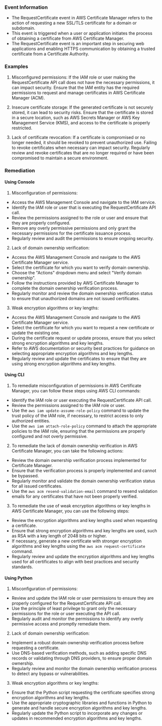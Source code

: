 
### Event Information

- The RequestCertificate event in AWS Certificate Manager refers to the action of requesting a new SSL/TLS certificate for a domain or subdomain.
- This event is triggered when a user or application initiates the process of obtaining a certificate from AWS Certificate Manager.
- The RequestCertificate event is an important step in securing web applications and enabling HTTPS communication by obtaining a trusted certificate from a Certificate Authority.


### Examples

1. Misconfigured permissions: If the IAM role or user making the RequestCertificate API call does not have the necessary permissions, it can impact security. Ensure that the IAM entity has the required permissions to request and manage certificates in AWS Certificate Manager (ACM).

2. Insecure certificate storage: If the generated certificate is not securely stored, it can lead to security risks. Ensure that the certificate is stored in a secure location, such as AWS Secrets Manager or AWS Key Management Service (KMS), and access to the certificate is properly restricted.

3. Lack of certificate revocation: If a certificate is compromised or no longer needed, it should be revoked to prevent unauthorized use. Failing to revoke certificates when necessary can impact security. Regularly review and revoke certificates that are no longer required or have been compromised to maintain a secure environment.

### Remediation

#### Using Console

1. Misconfiguration of permissions:
- Access the AWS Management Console and navigate to the IAM service.
- Identify the IAM role or user that is executing the RequestCertificate API call.
- Review the permissions assigned to the role or user and ensure that they are properly configured.
- Remove any overly permissive permissions and only grant the necessary permissions for the certificate issuance process.
- Regularly review and audit the permissions to ensure ongoing security.

2. Lack of domain ownership verification:
- Access the AWS Management Console and navigate to the AWS Certificate Manager service.
- Select the certificate for which you want to verify domain ownership.
- Choose the "Actions" dropdown menu and select "Verify domain ownership".
- Follow the instructions provided by AWS Certificate Manager to complete the domain ownership verification process.
- Regularly monitor and review the domain ownership verification status to ensure that unauthorized domains are not issued certificates.

3. Weak encryption algorithms or key lengths:
- Access the AWS Management Console and navigate to the AWS Certificate Manager service.
- Select the certificate for which you want to request a new certificate or update the existing one.
- During the certificate request or update process, ensure that you select strong encryption algorithms and key lengths.
- Refer to AWS documentation or security best practices for guidance on selecting appropriate encryption algorithms and key lengths.
- Regularly review and update the certificates to ensure that they are using strong encryption algorithms and key lengths.

#### Using CLI

1. To remediate misconfiguration of permissions in AWS Certificate Manager, you can follow these steps using AWS CLI commands:

- Identify the IAM role or user executing the RequestCertificate API call.
- Review the permissions assigned to the IAM role or user.
- Use the `aws iam update-assume-role-policy` command to update the trust policy of the IAM role, if necessary, to restrict access to only authorized entities.
- Use the `aws iam attach-role-policy` command to attach the appropriate policies to the IAM role, ensuring that the permissions are properly configured and not overly permissive.

2. To remediate the lack of domain ownership verification in AWS Certificate Manager, you can take the following actions:

- Review the domain ownership verification process implemented for Certificate Manager.
- Ensure that the verification process is properly implemented and cannot be bypassed.
- Regularly monitor and validate the domain ownership verification status for all issued certificates.
- Use the `aws acm resend-validation-email` command to resend validation emails for any certificates that have not been properly verified.

3. To remediate the use of weak encryption algorithms or key lengths in AWS Certificate Manager, you can use the following steps:

- Review the encryption algorithms and key lengths used when requesting a certificate.
- Ensure that strong encryption algorithms and key lengths are used, such as RSA with a key length of 2048 bits or higher.
- If necessary, generate a new certificate with stronger encryption algorithms and key lengths using the `aws acm request-certificate` command.
- Regularly review and update the encryption algorithms and key lengths used for all certificates to align with best practices and security standards.

#### Using Python

1. Misconfiguration of permissions:
- Review and update the IAM role or user permissions to ensure they are properly configured for the RequestCertificate API call.
- Use the principle of least privilege to grant only the necessary permissions for the role or user executing the API call.
- Regularly audit and monitor the permissions to identify any overly permissive access and promptly remediate them.

2. Lack of domain ownership verification:
- Implement a robust domain ownership verification process before requesting a certificate.
- Use DNS-based verification methods, such as adding specific DNS records or validating through DNS providers, to ensure proper domain ownership.
- Regularly review and monitor the domain ownership verification process to detect any bypass or vulnerabilities.

3. Weak encryption algorithms or key lengths:
- Ensure that the Python script requesting the certificate specifies strong encryption algorithms and key lengths.
- Use the appropriate cryptographic libraries and functions in Python to generate and handle secure encryption algorithms and key lengths.
- Regularly update the Python script to incorporate any changes or updates in recommended encryption algorithms and key lengths.

